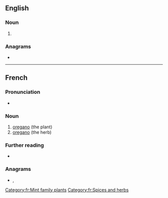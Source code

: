 ==English==

===Noun===
{{en-noun|-}}

# {{alt form|en|oregano||wild marjoram, ''Origanum vulgare''}}

===Anagrams===
* {{anagrams|en|a=aginor|Girona|agrion|ignaro|oaring|onagri}}

----

==French==

===Pronunciation===
* {{fr-IPA}}

===Noun===
{{fr-noun|m}}

# [[oregano]] (the plant)
# [[oregano]] (the herb)

===Further reading===
* {{R:TLFi}}

===Anagrams===
* {{l|fr|ignora}}, {{l|fr|rognai}}

[[Category:fr:Mint family plants]]
[[Category:fr:Spices and herbs]]
